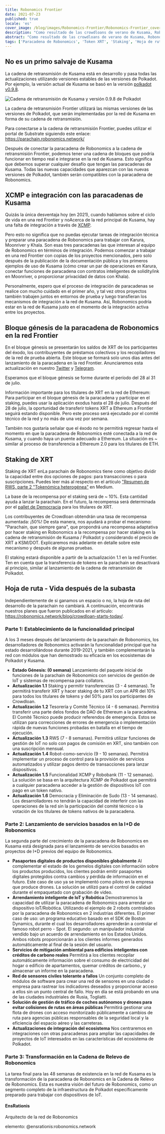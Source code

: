 ```yaml
---
title: Robonomics Frontier
date: 2021-07-23
published: true
locale: 'es'
cover_image: /blog/images/Robonomics-Frontier/Robonomics-Frontier_cover_2_blog.jpg
description: "Como resultado de las crowdloans de verano de Kusama, Robonomics alcanzó los 10 mejores proyectos del ecosistema de Polkadot. Antes de la próxima ola de subastas, los desarrolladores del proyecto decidieron implementar y mantener una red funcionalmente idéntica."
abstract: "Como resultado de las crowdloans de verano de Kusama, Robonomics alcanzó los 10 mejores proyectos del ecosistema de Polkadot. Antes de la próxima ola de subastas, los desarrolladores del proyecto decidieron implementar y mantener una red funcionalmente idéntica, la cadena de retransmisión Frontier, que se integrará con la paracadena de Robonomics."
tags: ['Paracadena de Robonomics', 'Token XRT', 'Staking', 'Hoja de ruta']
---
```


## No es un primo salvaje de Kusama

La cadena de retransmisión de Kusama está en desarrollo y pasa todas las actualizaciones utilizando versiones estables de las versiones de Polkadot. Por ejemplo, la versión actual de Kusama se basó en la versión [polkadot v0.9.8](https://github.com/paritytech/polkadot/releases/tag/v0.9.8).

![Cadena de retransmisión de Kusama y versión 0.9.8 de Polkadot](/blog/images/Robonomics-Frontier/Kusama-Relay-Chain-and-Polkadot-release-0-9-8.jpg)

La cadena de retransmisión Frontier utilizará las mismas versiones de las versiones de Polkadot, que serán implementadas por la red de Kusama en forma de su cadena de retransmisión.

Para conectarse a la cadena de retransmisión Frontier, puedes utilizar el portal de Substrate siguiendo este enlace: https://parachain.robonomics.network/

Después de conectar la paracadena de Robonomics a la cadena de retransmisión Frontier, podemos tener una cadena de bloques que podría funcionar en tiempo real e integrarse en la red de Kusama. Esto significa que debemos superar cualquier desafío que tengan las paracadenas de Kusama. Todas las nuevas capacidades que aparezcan con las nuevas versiones de Polkadot, también serán compatibles con la paracadena de Robonomics.

## XCMP e integración con las paracadenas de Kusama

Quizás la única desventaja hoy (en 2021), cuando hablamos sobre el ciclo de vida en una red Frontier y noAcerca de la red principal de Kusama, hay una falta de integración a través de [XCMP](https://wiki.polkadot.network/docs/learn-crosschain#overview-of-xcmp).

Pero esto no significa que no puedas ejecutar tareas de integración técnica y preparar una paracadena de Robonomics para trabajar con Karura, Moonriver y Khala. Son esas tres paracadenas las que interesan al equipo de Robonomics en términos de integración. Podemos comenzar a trabajar en una red Frontier con copias de los proyectos mencionados, pero solo después de la publicación de la documentación pública y los primeros ejemplos de uso de Kusama (cómo crear un par de operaciones en Karura, conectar funciones de paracadena con contratos inteligentes de solidity/ink en Moonriver, o proporcionar privacidad de datos con Khala).

Personalmente, espero que el proceso de integración de paracadenas se realice con mucho cuidado en el primer año, y tal vez otros proyectos también trabajen juntos en entornos de prueba y luego transfieran los mecanismos de integración a la red de Kusama. Así, Robonomics podría estar en la red de Kusama justo en el momento de la integración activa entre los proyectos.

## Bloque génesis de la paracadena de Robonomics en la red Frontier

En el bloque génesis se presentarán los saldos de XRT de los participantes del éxodo, los contribuyentes de préstamos colectivos y los recopiladores de la red de prueba abierta. Este bloque se formará solo unos días antes del lanzamiento de la paracadena en la red Frontier. Anunciaremos esta actualización en nuestro [Twitter](https://twitter.com/AIRA_Robonomics) y [Telegram](https://t.me/Robonomics_ann).

Esperamos que el bloque génesis se forme durante el período del 28 al 31 de julio.

Información importante para los titulares de XRT en la red de Ethereum: Para participar en el bloque génesis de la paracadena y participar en el staking, puedes usar la aplicación exodus hasta el 28 de julio. Después del 28 de julio, la oportunidad de transferir tokens XRT a Ethereum a Frontier seguirá estando disponible. Pero este proceso será ejecutado por el comité técnico de la red y no más de una vez por semana.

También nos gustaría señalar que el éxodo no te permitirá regresar hasta el momento en que la paracadena de Robonomics esté conectada a la red de Kusama, y cuando haya un puente adecuado a Ethereum. La situación es ~ similar al proceso de transferencia a Ethereum 2.0 para los titulares de ETH.

## Staking de XRT

Staking de XRT enLa parachain de Robonomics tiene como objetivo dividir la capacidad entre dos opciones de pagos: para transacciones o para suscripciones. Puedes leer más al respecto en el artículo ["Resumen de RWS, parte 2 "Tokenómica heterogénea"](https://blog.aira.life/rws-overview-part-2-heterogeneous-tokenomics-afc209cc855) en Medium.

La base de la recompensa por el staking será de ~ 10%. Esta cantidad ayuda a lanzar la parachain. En el futuro, la recompensa será determinada por el [pallet de Democracia](https://substrate.dev/rustdocs/latest/pallet_democracy/) para los titulares de XRT.

Los contribuyentes de Crowdloan obtendrán una tasa de recompensa aumentada: ¡50%! De esta manera, nos ayudará a probar el mecanismo: "Parachain, que siempre gana", que propondrá una recompensa adaptativa por hacer staking en Robonomics a la recompensa por hacer staking en la cadena de retransmisión de Kusama / Polkadot y considerando el precio de XRT a KSM/DOT. Explicaremos más adelante en detalle sobre este mecanismo y después de algunas pruebas.

El staking estará disponible a partir de la actualización 1.1 en la red Frontier. Ten en cuenta que la transferencia de tokens en la parachain se desactivará al principio, similar al lanzamiento de la cadena de retransmisión de Polkadot.

## Hoja de ruta - Vida después de la subasta

Independientemente de si ganamos un espacio o no, la hoja de ruta del desarrollo de la parachain no cambiará. A continuación, encontrarás nuestros planes que fueron publicados en el artículo: https://robonomics.network/blog/crowdloan-starts-today/.

<TextCard>

### Parte 1: Establecimiento de la funcionalidad principal

A los 3 meses después del lanzamiento de la parachain de Robonomics, los desarrolladores de Robonomics activarán la funcionalidad principal que ha estado desarrollándose durante 2019-2021, y también complementarán la red con módulos que han demostrado su eficacia en los ecosistemas de Polkadot y Kusama.

* **Estado Génesis: (0 semana)** Lanzamiento del paquete inicial de funciones de la parachain de Robonomics con servicios de gestión de IoT y sistemas de recompensa para collators.
* **Actualización 1.1** Staking y permitir transferencias (3 - 4 semanas). Te permitirá transferir XRT y hacer staking de tu XRT con un APR del 10% para todos los titulares de tokens y del 50% para los participantes de Crowdloan.
* **Actualización 1.2** Tesorería y Comité Técnico (4 - 6 semanas). Permitirá transferir una parte delos fondos de DAO de Ethereum a la paracadena. El Comité Técnico puede producir referendos de emergencia. Estos se utilizan para correcciones de errores de emergencia o implementación rápida de nuevas funciones probadas en batalla en el tiempo de ejecución.
* **Actualización 1.3** RWS (7 - 8 semanas). Permitirá utilizar funciones de gestión de IoT no solo con pagos de comisión en XRT, sino también con una suscripción mensual.
* **Actualización 1.4** Robot-como-servicio (9 - 10 semanas). Permitirá implementar un proceso de control para la provisión de servicios automatizados y utilizar pagos dentro de transacciones para lanzar dispositivos.
* **Actualización 1.5** Funcionalidad XCMP y Robobank (11 - 12 semanas). La solución se basa en la arquitectura XCMP de Polkadot que permitirá a cualquier paracadena acceder a la gestión de dispositivos IoT con pago en un token nativo.
* **Actualización 1.6** Democracia y Eliminación de Sudo (13 - 14 semanas). Los desarrolladores no tendrán la capacidad de interferir con las operaciones de la red sin la participación del comité técnico o la votación de los titulares de tokens nativos de la paracadena.

</TextCard>

<TextCard>

### Parte 2: Lanzamiento de servicios basados en la I+D de Robonomics

La segunda parte del crecimiento de la paracadena de Robonomics en Kusama está designada para el lanzamiento de servicios basados en proyectos de I+D previos del equipo de Robonomics.

* **Pasaportes digitales de productos disponibles globalmente** Al complementar el estado de los gemelos digitales con información sobre los productos producidos, los clientes podrán emitir pasaportes digitales protegidos contra cambios y pérdida de información en el futuro. Este caso de uso ya se implementó como piloto en la empresa que produce drones. La solución se utilizó para el control de calidad durante el empaquetado con grabación de video.
* **Arrendamiento inteligente de IoT y Robótica** Demostraremos la capacidad de utilizar la paracadena de Robonomics para arrendar un dispositivo IoT/Robótica. Utilizando el ejemplo de 2 robots controlados por la paracadena de Robonomics en 2 industrias diferentes. El primer caso de uso: un programa educativo basado en el SDK de Boston Dynamics, durante el cual los desarrolladores aprenderán a controlar el famoso robot perro - Spot. El segundo: un manipulador industrial vendido bajo un acuerdo de arrendamiento en los Estados Unidos. Ambos robots proporcionarán a los clientes informes generados automáticamente al final de la sesión del usuario.
* **Servicios de mitigación ambiental para edificios inteligentes con créditos de carbono reales** Permitirá a los clientes recopilar automáticamente información sobre el consumo de electricidad del hogar o edificio de apartamentos, quemar créditos de carbono., y almacenar un informe en la paracadena.
* **Red de sensores civiles tolerante a fallos** Un conjunto completo de módulos de software para crear una red de sensores en una ciudad o empresa para rastrear los indicadores deseados y proporcionar acceso a ellos sin un punto central de fallo. Hoy en día se está probando en una de las ciudades industriales de Rusia, Togliatti.
* **Solución de gestión de tráfico de coches autónomos y drones para evitar colisiones de rutas en áreas públicas** Permitirá gestionar una flota de drones con acceso monitorizado públicamente a cambios de ruta para agencias públicas responsables de la seguridad local y la eficiencia del espacio aéreo y las carreteras.
* **Actualizaciones de integración del ecosistema** Nos centraremos en integraciones con otras paracadenas para ampliar las capacidades de proyectos de IoT interesados en las características del ecosistema de Polkadot.

</TextCard>

<TextCard>

### Parte 3: Transformación en la Cadena de Relevo de Robonomics

La tarea final para las 48 semanas de existencia en la red de Kusama es la transformación de la paracadena de Robonomics en la Cadena de Relevo de Robonomics. Esta es nuestra visión del futuro de Robonomics, como un segmento completo de la infraestructura de Polkadot específicamente preparado para trabajar con dispositivos de IoT.

</TextCard>

<TextCard image="/avatars/Sergei-Lonshakov.jpg" back="transparent" imageSize="big" alignContentV="middle">

#### EnsRationis

Arquitecto de la red de Robonomics

elemento: @ensrationis:robonomics.network

</TextCard>